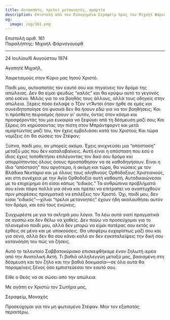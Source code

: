 ```yaml
---
title: Αυτοαπάτη, τρελοί μετανοητές, αμαρτία
description: Επιστολή από τον Ευλογημένο Σεραφείμ προς τον Μιχαήλ Φάρνσγουορθ.
og:
  image: /og/161.png
---
```


<div style={{textAlign:'right', fontFamily:'monospace'}}>Επιστολή αριθ. 161</div>
<div style={{textAlign:'left', fontFamily:'monospace'}}>Παραλήπτης: Μιχαήλ Φάρνσγουορθ</div>

---

24 Ιουλίου/6 Αυγούστου 1974

Αγαπητέ Μιχαήλ,

Χαιρετισμούς στον Κύριο μας Ιησού Χριστό.

Παιδί μου, αυτοαπατάς τον εαυτό σου και πηγαίνεις τον δρόμο της απώλειας. Δεν θα είμαι ψευδώς “καλός” και θα κρύψω αυτό το γεγονός από εσένα. Μιλάς για το να βοηθάς τους άλλους, αλλά τους οδηγείς στην απώλεια. Ξέρεις πόσο έκλαψε ο Τζον ντ’Άντσι όταν ήρθε σε εμάς και συνειδητοποίησε ότι φυσικά δεν θα ήσουν εδώ για να τον βοηθήσεις; Και τι πρόσθετη πειρασμός ήσουν γι' αυτόν, όντας στον κόσμο και προσφέροντάς του μια ευκαιρία να ξεφύγει από τη δέσμευση μαζί σου; Και ξέρεις ότι κηρύσσοντας την πίστη στον Μπράντφορντ και μετά αμαρτώντας μαζί του, τον έχεις εμβολιάσει κατά του Χριστού; Και τώρα νομίζεις ότι θα σώσεις τον Στέφαν;

Ξύπνα, παιδί μου, αν μπορείς ακόμα. Έχεις ανιχνεύσει μια “απόσταση” μεταξύ μας που δεν καταλαβαίνεις. Αυτή είναι η απόσταση που εσύ ο ίδιος έχεις τοποθετήσει επιλέγοντας τον δικό σου δρόμο και απορρίπτοντας όλους όσους προσπάθησαν να σε καθοδηγήσουν. Είναι η ίδια “απόσταση” που αργότερα, ή ακόμη και τώρα, θα νιώσεις με τον Βλάδικα Νεκτάριο και με όλους τους αληθινούς Ορθόδοξους Χριστιανούς, και στη συνέχεια με την Αγία Ορθοδοξία αυτή καθαυτή. Αυτοδικαιώνεσαι με το επιχείρημα ότι είσαι κάπως “ειδικός.” Τα ανθρώπινα προβλήματά σου είναι πάρα πολλά για σένα και πρέπει να επιτραπεί να αναπτυχθούν πριν μπορέσεις πραγματικά να επιλέξεις τον Χριστό. Όχι, παιδί μου, δεν είσαι “ειδικός”—χίλιοι “τρελοί μετανοητές” έχουν ήδη ακολουθήσει αυτόν τον δρόμο, και εσύ τους ενώνεις.

Συγχωρέστε με για τα σκληρά μου λόγια. Τα λέω αυτά γιατί πραγματικά σε αγαπώ και δεν θέλω να χαθείς. Δεν παύω να προσεύχομαι για το πλανεμένο παιδί μου, αλλά δεν μπορώ να είμαι πατέρας σου εκτός αν έρθεις σε μένα και με υπακούσεις. Θα υποφέρω ευχαρίστως μαζί σου και για σένα, αλλά δεν θα σου κάνει καλό αν δεν εγκαταλείψεις την δική σου κατανόηση του πώς να ζήσεις.

Αυτό το τελευταίο Σαββατοκύριακο επισκεφθήκαμε έναν ζηλωτή ιερέα από την Ανατολική Ακτή. Τι βαθιά αλληλεγγύη μεταξύ μας, βασισμένη στη δέσμευση και τον ζήλο και την βαθιά δοκιμασία—σε όλα αυτά θα παραμείνεις ξένος όσο εμπιστεύεσαι τον εαυτό σου.

Είθε ο Θεός να σε σώσει από την απώλεια.

Με αγάπη εν Χριστώ τον Σωτήρα μας,

Σεραφείμ, Μοναχός

Προσεύχομαι για τον μη φωτισμένο Στέφαν. Μην τον εξαπατάς περαιτέρω.
